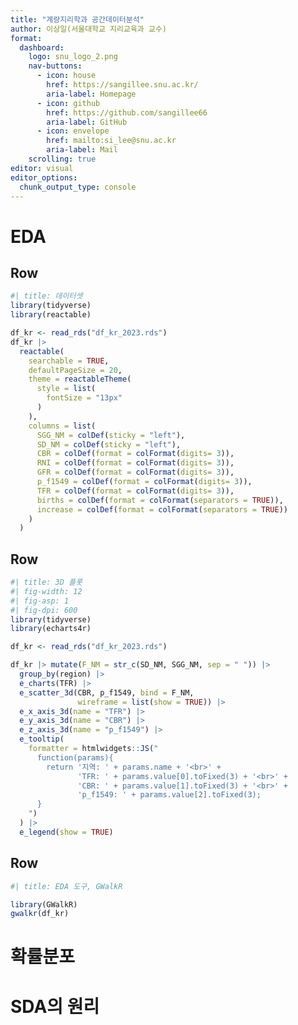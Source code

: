 ```yaml
---
title: "계량지리학과 공간데이터분석"
author: 이상일(서울대학교 지리교육과 교수)
format: 
  dashboard:
    logo: snu_logo_2.png
    nav-buttons: 
      - icon: house
        href: https://sangillee.snu.ac.kr/
        aria-label: Homepage
      - icon: github
        href: https://github.com/sangillee66
        aria-label: GitHub
      - icon: envelope
        href: mailto:si_lee@snu.ac.kr
        aria-label: Mail
    scrolling: true
editor: visual
editor_options: 
  chunk_output_type: console
---
```


# EDA

## Row

```r
#| title: 데이터셋
library(tidyverse)
library(reactable)

df_kr <- read_rds("df_kr_2023.rds")
df_kr |> 
  reactable(
    searchable = TRUE,
    defaultPageSize = 20,
    theme = reactableTheme(
      style = list(
        fontSize = "13px"
      )
    ),
    columns = list(
      SGG_NM = colDef(sticky = "left"),
      SD_NM = colDef(sticky = "left"),
      CBR = colDef(format = colFormat(digits= 3)), 
      RNI = colDef(format = colFormat(digits= 3)), 
      GFR = colDef(format = colFormat(digits= 3)),
      p_f1549 = colDef(format = colFormat(digits= 3)),
      TFR = colDef(format = colFormat(digits= 3)), 
      births = colDef(format = colFormat(separators = TRUE)), 
      increase = colDef(format = colFormat(separators = TRUE))
    )
  )

```


## Row

```r
#| title: 3D 플롯
#| fig-width: 12
#| fig-asp: 1
#| fig-dpi: 600
library(tidyverse)
library(echarts4r)

df_kr <- read_rds("df_kr_2023.rds")

df_kr |> mutate(F_NM = str_c(SD_NM, SGG_NM, sep = " ")) |> 
  group_by(region) |> 
  e_charts(TFR) |> 
  e_scatter_3d(CBR, p_f1549, bind = F_NM, 
               wireframe = list(show = TRUE)) |> 
  e_x_axis_3d(name = "TFR") |> 
  e_y_axis_3d(name = "CBR") |> 
  e_z_axis_3d(name = "p_f1549") |> 
  e_tooltip(
    formatter = htmlwidgets::JS("
      function(params){
        return '지역: ' + params.name + '<br>' + 
               'TFR: ' + params.value[0].toFixed(3) + '<br>' +
               'CBR: ' + params.value[1].toFixed(3) + '<br>' +
               'p_f1549: ' + params.value[2].toFixed(3);
      }
    ")    
  ) |> 
  e_legend(show = TRUE)

```

## Row

```r
#| title: EDA 도구, GWalkR

library(GWalkR)
gwalkr(df_kr)
```


# 확률분포

# SDA의 원리

